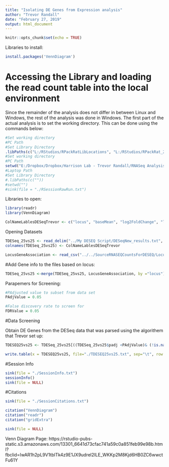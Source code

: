 ```yaml
---
title: "Isolating DE Genes from Expression analysis"
author: "Trevor Randall"
date: "February 27, 2019"
output: html_document
---
```


```r
knitr::opts_chunk$set(echo = TRUE)
```

Libraries to install:
```r
install.packages('VennDiagram')
```

# Accessing the Library and loading the read count table into the local environment

Since the remainder of the analysis does not differ in between Linux and Windows, the rest of the analysis was done in Windows. The first part of the actual analysis is to set the working directory. This can be done using the commands below:

```r
#Set working directory
#PC Path
#Set Library Directory
.libPaths(c("L:/RStudios/RPackRatLibLocations", "L:/RStudios/RPackRat_2019_04_DESEQLibs"))
#Set working directory
#PC Path
setwd("E:/Dropbox/Dropbox/Harrison Lab - Trevor Randall/RNASeq Analysis/RNASeqAnlyPkrat_2020_03/CF39vsCF39S/25 vs 25/DE_Reg_Genes_Analysis/")
#Laptop Path
#Set Library Directory
#.libPaths(c(""))
#setwd("")
#sink(file = "./RSessionRawRun.txt") 
```


Libraries to open:
```r
library(readr)
library(VennDiagram)
```


```r
ColNameLablesDESeqTrevor <- c("locus", "baseMean", "log2FoldChange", "lfcSE", "stat", "pvalue", "padj")
```


Opening Datasets

```r
TDESeq_25vs25 <- read_delim("../My DESEQ Script/DESeqNew_results.txt", "\t", escape_double = FALSE, trim_ws = TRUE)
colnames(TDESeq_25vs25) <- ColNameLablesDESeqTrevor

LocusGeneAssociation <- read_csv("../../SourceRNASEQCountsForDESEQ/Locus_GeneNamesAndPredictedFunction.csv")
```

#Add Gene info to the files based on locus:
```r
TDESeq_25vs25 <-merge(TDESeq_25vs25, LocusGeneAssociation, by ="locus")

```

Parapemers for Screening:
```r
#PAdjusted value to subset from data set
PAdjValue = 0.05

#False discovery rate to screen for
FDRValue = 0.05
```

#Data Screening

Obtain DE Genes from the DESeq data that was parsed using the algorithem that Trevor set up:

```r
TDESEQ25vs25 <- TDESeq_25vs25[((TDESeq_25vs25$padj <PAdjValue)& (!is.na(TDESeq_25vs25$padj))), ]

write.table(x = TDESEQ25vs25, file="./TDESEQ25vs25.txt", sep="\t", row.names=FALSE, col.names=colnames(TDESEQ25vs25), quote=F)
```


#Session Info
```r
sink(file = "./SessionInfo.txt")
sessionInfo()
sink(file = NULL)
```


#Citations
```r
sink(file = "./SessionCitations.txt")

citation("VennDiagram")
citation("readr")
citation("gridExtra")

sink(file = NULL)
```

Venn Diagram Page: https://rstudio-pubs-static.s3.amazonaws.com/13301_6641d73cfac741a59c0a851feb99e98b.html?fbclid=IwAR1h2pL9V1tblTk4z9E1JX9udrel2ILE_WKKp2M8Kjd6HB0ZC6wwctFu61Y
